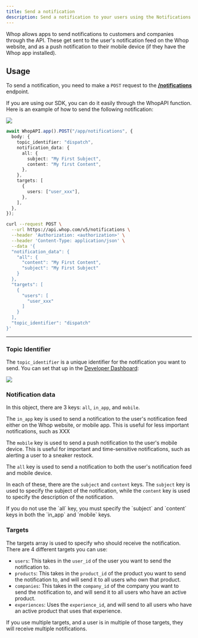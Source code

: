 ```yaml
---
title: Send a notification
description: Send a notification to your users using the Notifications API.
---
```


Whop allows apps to send notifications to customers and companies through the API. These get sent to the user's notification feed on the Whop website, and as a push notification to their mobile device (if they have the Whop app installed).

## Usage

To send a notification, you need to make a `POST` request to the [**/notifications**](/api-reference/v5/apps/notifications/send) endpoint.

If you are using our SDK, you can do it easily through the WhopAPI function. Here is an example of how to send the following notification:

<Frame caption="Notification feed on whop.com">
  <img src="https://imgur.com/KguZJMH.png" />
</Frame>

<br />

<CodeGroup>

```typescript SDK
await WhopAPI.app().POST("/app/notifications", {
  body: {
    topic_identifier: "dispatch",
    notification_data: {
      all: {
        subject: "My First Subject",
        content: "My first Content",
      },
    },
    targets: [
      {
        users: ["user_xxx"],
      },
    ],
  },
});
```

```bash cURL
curl --request POST \
  --url https://api.whop.com/v5/notifications \
  --header 'Authorization: <authorization>' \
  --header 'Content-Type: application/json' \
  --data '{
  "notification_data": {
    "all": {
      "content": "My First Content",
      "subject": "My First Subject"
    }
  },
  "targets": [
    {
      "users": [
        "user_xxx"
      ]
    }
  ],
  "topic_identifier": "dispatch"
}'
```

</CodeGroup>

---

### Topic Identifier

The `topic_identifier` is a unique identifier for the notification you want to send. You can set that up in the [Developer Dashboard](https://whop.com/dev):

<Frame>
  <img src="https://imgur.com/fwMNrZM.gif" />
</Frame>

### Notification data

In this object, there are 3 keys: `all`, `in_app`, and `mobile`.

The `in_app` key is used to send a notification to the user's notification feed either on the Whop website, or mobile app. This is useful for less important notifications, such as XXX

The `mobile` key is used to send a push notification to the user's mobile device. This is useful for important and time-sensitive notifications, such as alerting a user to a sneaker restock.

The `all` key is used to send a notification to both the user's notification feed and mobile device.

In each of these, there are the `subject` and `content` keys. The `subject` key is used to specify the subject of the notification, while the `content` key is used to specify the description of the notification.

<Note>
  If you do not use the `all` key, you must specify the `subject` and `content`
  keys in both the `in_app` and `mobile` keys.
</Note>

### Targets

The targets array is used to specify who should receive the notification. There are 4 different targets you can use:

- `users`: This takes in the `user_id` of the user you want to send the notification to.
- `products`: This takes in the `product_id` of the product you want to send the notification to, and will send it to all users who own that product.
- `companies`: This takes in the `company_id` of the company you want to send the notification to, and will send it to all users who have an active product.
- `experiences`: Uses the `experience_id`, and will send to all users who have an active product that uses that experience.

<Warning>
  If you use multiple targets, and a user is in multiple of those targets, they
  will receive multiple notifications.
</Warning>
